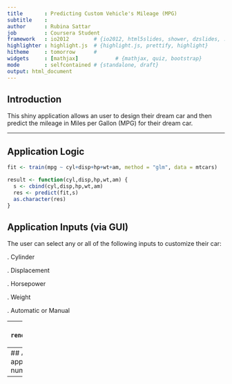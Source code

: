 ```yaml
---
title       : Predicting Custom Vehicle's Mileage (MPG)
subtitle    : 
author      : Rubina Sattar
job         : Coursera Student
framework   : io2012        # {io2012, html5slides, shower, dzslides, ...}
highlighter : highlight.js  # {highlight.js, prettify, highlight}
hitheme     : tomorrow      # 
widgets     : [mathjax]            # {mathjax, quiz, bootstrap}
mode        : selfcontained # {standalone, draft}
output: html_document
---
```


## Introduction

This shiny application allows an user to design their dream car and then predict the mileage in Miles per Gallon (MPG) 
for their dream car.

---

## Application Logic


```r
fit <- train(mpg ~ cyl+disp+hp+wt+am, method = "glm", data = mtcars)

result <- function(cyl,disp,hp,wt,am) {
  s <- cbind(cyl,disp,hp,wt,am)
  res <- predict(fit,s)
  as.character(res)
}
```

## Application Inputs (via GUI)

The user can select any or all of the following inputs to customize their car:

. Cylinder

. Displacement

. Horsepower

. Weight

. Automatic or Manual


---
## Application Prediction
```r
output$prediction <- renderPrint({result(input$variable1,input$variable2,input$variable3,
        input$variable4,input$variable5)})
```
--- 
## Application Output
This is a screenshot of the deployed shiny application. It was tested and worked for various combinations of numeric inputs. Feel free to give it a try!

--- 



